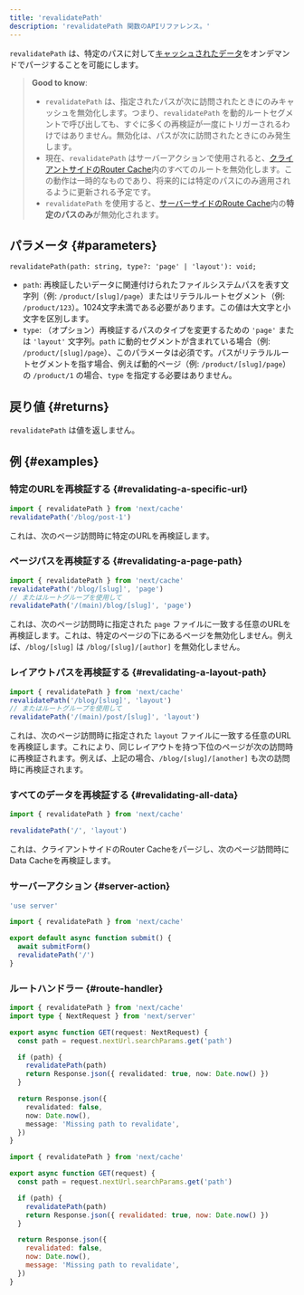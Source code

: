 ```yaml
---
title: 'revalidatePath'
description: 'revalidatePath 関数のAPIリファレンス。'
---
```


`revalidatePath` は、特定のパスに対して[キャッシュされたデータ](/docs/app/deep-dive/caching)をオンデマンドでパージすることを可能にします。

> **Good to know**:
>
> - `revalidatePath` は、指定されたパスが次に訪問されたときにのみキャッシュを無効化します。つまり、`revalidatePath` を動的ルートセグメントで呼び出しても、すぐに多くの再検証が一度にトリガーされるわけではありません。無効化は、パスが次に訪問されたときにのみ発生します。
> - 現在、`revalidatePath` はサーバーアクションで使用されると、[クライアントサイドのRouter Cache](/docs/app/deep-dive/caching#client-side-router-cache)内のすべてのルートを無効化します。この動作は一時的なものであり、将来的には特定のパスにのみ適用されるように更新される予定です。
> - `revalidatePath` を使用すると、[サーバーサイドのRoute Cache](/docs/app/deep-dive/caching#full-route-cache)内の**特定のパスのみ**が無効化されます。

## パラメータ {#parameters}

```tsx
revalidatePath(path: string, type?: 'page' | 'layout'): void;
```

- `path`: 再検証したいデータに関連付けられたファイルシステムパスを表す文字列（例: `/product/[slug]/page`）またはリテラルルートセグメント（例: `/product/123`）。1024文字未満である必要があります。この値は大文字と小文字を区別します。
- `type`: （オプション）再検証するパスのタイプを変更するための `'page'` または `'layout'` 文字列。`path` に動的セグメントが含まれている場合（例: `/product/[slug]/page`）、このパラメータは必須です。パスがリテラルルートセグメントを指す場合、例えば動的ページ（例: `/product/[slug]/page`）の `/product/1` の場合、`type` を指定する必要はありません。

## 戻り値 {#returns}

`revalidatePath` は値を返しません。

## 例 {#examples}

### 特定のURLを再検証する {#revalidating-a-specific-url}

```ts
import { revalidatePath } from 'next/cache'
revalidatePath('/blog/post-1')
```

これは、次のページ訪問時に特定のURLを再検証します。

### ページパスを再検証する {#revalidating-a-page-path}

```ts
import { revalidatePath } from 'next/cache'
revalidatePath('/blog/[slug]', 'page')
// またはルートグループを使用して
revalidatePath('/(main)/blog/[slug]', 'page')
```

これは、次のページ訪問時に指定された `page` ファイルに一致する任意のURLを再検証します。これは、特定のページの下にあるページを無効化しません。例えば、`/blog/[slug]` は `/blog/[slug]/[author]` を無効化しません。

### レイアウトパスを再検証する {#revalidating-a-layout-path}

```ts
import { revalidatePath } from 'next/cache'
revalidatePath('/blog/[slug]', 'layout')
// またはルートグループを使用して
revalidatePath('/(main)/post/[slug]', 'layout')
```

これは、次のページ訪問時に指定された `layout` ファイルに一致する任意のURLを再検証します。これにより、同じレイアウトを持つ下位のページが次の訪問時に再検証されます。例えば、上記の場合、`/blog/[slug]/[another]` も次の訪問時に再検証されます。

### すべてのデータを再検証する {#revalidating-all-data}

```ts
import { revalidatePath } from 'next/cache'

revalidatePath('/', 'layout')
```

これは、クライアントサイドのRouter Cacheをパージし、次のページ訪問時にData Cacheを再検証します。

### サーバーアクション {#server-action}

<Tabs>
<TabItem value="ts" label="TypeScript">

```ts title="app/actions.ts" switcher
'use server'

import { revalidatePath } from 'next/cache'

export default async function submit() {
  await submitForm()
  revalidatePath('/')
}
```

</TabItem>
</Tabs>

### ルートハンドラー {#route-handler}

<Tabs>
<TabItem value="ts" label="TypeScript">

```ts title="app/api/revalidate/route.ts" switcher
import { revalidatePath } from 'next/cache'
import type { NextRequest } from 'next/server'

export async function GET(request: NextRequest) {
  const path = request.nextUrl.searchParams.get('path')

  if (path) {
    revalidatePath(path)
    return Response.json({ revalidated: true, now: Date.now() })
  }

  return Response.json({
    revalidated: false,
    now: Date.now(),
    message: 'Missing path to revalidate',
  })
}
```

</TabItem>
<TabItem value="js" label="JavaScript">

```js title="app/api/revalidate/route.js" switcher
import { revalidatePath } from 'next/cache'

export async function GET(request) {
  const path = request.nextUrl.searchParams.get('path')

  if (path) {
    revalidatePath(path)
    return Response.json({ revalidated: true, now: Date.now() })
  }

  return Response.json({
    revalidated: false,
    now: Date.now(),
    message: 'Missing path to revalidate',
  })
}
```

</TabItem>
</Tabs>
